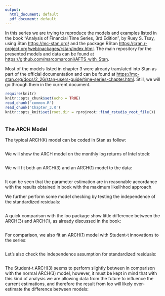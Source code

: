 ```yaml
---
output:
  html_document: default
  pdf_document: default
---
```


In this series we are trying to reproduce the models and examples listed in the book "Analysis of Financial Time Series, 3rd Edition", by Ruey S. Tsay, using Stan <https://mc-stan.org/> and the package RStan <https://cran.r-project.org/web/packages/rstan/index.html>. The main repository for the presented models and data can be found at <https://github.com/marcomarconi/AFTS_with_Stan>.

Most of the models listed in chapter 3 were already translated into Stan as part of the official documentation and can be found at <https://mc-stan.org/docs/2_26/stan-users-guide/time-series-chapter.html>. Still, we will go through them in the current document.

```r
require(knitr)
knitr::opts_chunk$set(echo = TRUE)
read_chunk('common.R')
read_chunk('Chapter_3.R')
knitr::opts_knit$set(root.dir = rprojroot::find_rstudio_root_file())

```

```r
```

### The ARCH Model

The typical ARCH(K) model can be coded in Stan as follow:

```stan
```

We will show the ARCH model on the monthly log returns of Intel stock:

```r
```

We will fit both an ARCH(3) and an ARCH(1) model to the data:

```r
```

It can be seen that the parameter estimation are in reasonable accordance with the results obtained in book with the maximum likelihhod approach.

We further perform some model checking by testing the independence of the standardized residuals:

```r
```

A quick comparison with the loo package show little difference between the ARCH(3) and ARCH(1), as already discussed in the book:

```r
```

For comparison, we also fit an ARCH(1) model with Student-t innovations to the series:

```r
```

Let's also check the independence assumption for standardized residuals:

```r
```

The Student-t ARCH(3) seems to perform slightly between in comparison with the normal ARCH(3) model, however, it must be kept in mind that with this kind of analysis we are allowing data from the future to influence the current estimations, and therefore the result from loo will likely over-estimate the difference between models:

```r
```
